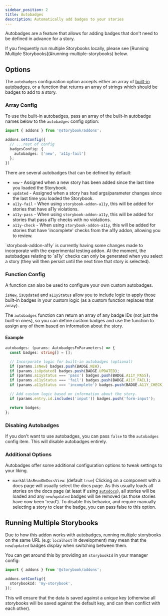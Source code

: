 ```yaml
---
sidebar_position: 2
title: Autobadges
description: Automatically add badges to your stories
---
```



Autobadges are a feature that allows for adding badges that don't need to be defined in advance for
a story.

<Admonition type='info'>
  If you frequently run multiple Storybooks locally, please see [Running Multiple
  Storybooks](#running-multiple-storybooks) below.
</Admonition>

## Options

The `autobadges` configuration option accepts either an array of
[built-in autobadges](#array-config), or a function that returns an array of strings which should be
badges to add to a story.

<ParameterWarning />

### Array Config

To use the built-in autobadges, pass an array of the built-in autobadge names below to the
`autobadges` config option:

```ts title='.storybook/manager.ts'
import { addons } from '@storybook/addons';

addons.setConfig({
  // ...rest of config
  badgesConfig: {
    autobadges: ['new', 'a11y-fail']
  };
})
```

There are several autobadges that can be defined by default:

- `new` - Assigned when a new story has been added since the last time you loaded the Storybook.
- `updated` - Assigned when a story has had args/parameter changes since the last time you loaded
  the Storybook.
- `a11y-fail` - When using `storybook-addon-a11y`, this will be added for stories that have a11y
  violations.
- `a11y-pass` - When using `storybook-addon-a11y`, this will be added for stories that pass a11y
  checks with no violations.
- `a11y-check` - When using `storybook-addon-a11y`, this will be added for stories that have
  'incomplete' checks from the a11y addon, allowing you to review.

<Admonition type='note'>
  `storybook-addon-a11y` is currently having some changes made to incorporate with the experimental
  testing addon. At the moment, the autobadges relating to `a11y` checks can only be generated when
  you select a story (they will then persist until the next time that story is selected).
</Admonition>

### Function Config

A function can also be used to configure your own custom autobadges.

<AutobadgeFunction />

`isNew`, `isUpdated` and `a11yStatus` allow you to include logic to apply those built-in badges in
your custom logic (as a custom function replaces that array).

The `autobadges` function can return an array of any badge IDs (not just the built-in ones), so you
can define custom badges and use the function to assign any of them based on information about the
story.

#### Example

```ts
autobadges: (params: AutobadgesFnParameters) => {
  const badges: string[] = [];

  // Incorporate logic for built-in autobadges (optional)
  if (params.isNew) badges.push(BADGE.NEW);
  if (params.isUpdated) badges.push(BADGE.UPDATED);
  if (params.a11yStatus === 'pass') badges.push(BADGE.A11Y_PASS);
  if (params.a11yStatus === 'fail') badges.push(BADGE.A11Y_FAIL);
  if (params.a11yStatus === 'incomplete') badges.push(BADGE.A11Y_CHECK);

  // Add custom logic based on information about the story.
  if (params.entry.id.includes('input')) badges.push('form-input');

  return badges;
};
```

### Disabing Autobadges

If you don't want to use autobadges, you can pass `false` to the `autobadges` config item. This will
disable autobadges entirely.

### Additional Options

Autobadges offer some additional configuration options to tweak settings to your liking.

- `markAllAsReadOnDocsView`: (default `true`) Clicking on a component with a docs page will usually
  select the docs page. As this usually loads all stories on the docs page (at least if using
  [`autodocs`](https://storybook.js.org/docs/writing-docs/autodocs#set-up-automated-documentation)),
  all stories will be loaded and any `new`/`updated` badges will be removed (as those stories have
  now been 'read'). To disable this behavior, and require manually selecting a story to clear the
  badge, you can pass false to this option.

## Running Multiple Storybooks

Due to how this addon works with autobadges, running multiple storybooks on the same URL (e.g:
`localhost` in development) may mean that the `new`/`updated` badges display when switching between
them.

You can get around this by providing an `storybookId` in your manager config:

```ts title='.storybook/manager.ts'
import { addons } from '@storybook/addons';

addons.setConfig({
  storybookId: 'my-storybook',
});
```

This will ensure that the data is saved against a unique key (otherwise all storybooks will be saved
against the default key, and can then conflict with each other).
